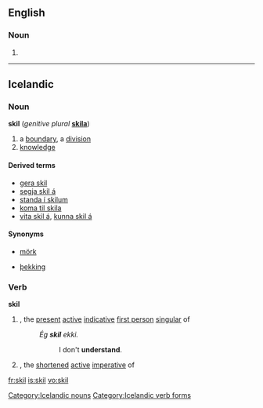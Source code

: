 ==English==

===Noun===
{{en-noun}}

# {{obsolete spelling of|skill}}
----
==Icelandic==

===Noun===
'''skil''' {{n|p}} (''genitive plural'' '''[[skila]]''')
# a [[boundary]], a [[division]]{{jump|is|boundary|s}}
# [[knowledge]]{{jump|is|knowledge|s}}

====Derived terms====
* [[gera skil]]
* [[segja skil á]]
* [[standa í skilum]]
* [[koma til skila]]
* [[vita skil á]], [[kunna skil á]]

====Synonyms====
* {{jump|s|is|boundary}} [[mörk]]
* {{jump|s|is|knowledge}} [[þekking]]

[[Category:Icelandic nouns]]

===Verb===
'''skil'''
# {{term|skil||I understand|lang=is}}, the [[present]] [[active]] [[indicative]] [[first person]] [[singular]] of {{term|skilja||to understand|lang=is}}
#: ''Ég '''skil''' ekki.''
#:: I don't '''understand'''.
# {{term|skil||understand!|lang=is}}, the [[shortened]] [[active]] [[imperative]] of {{term|skilja||to understand|lang=is}}

[[Category:Icelandic verb forms]]

[[fr:skil]]
[[is:skil]]
[[vo:skil]]